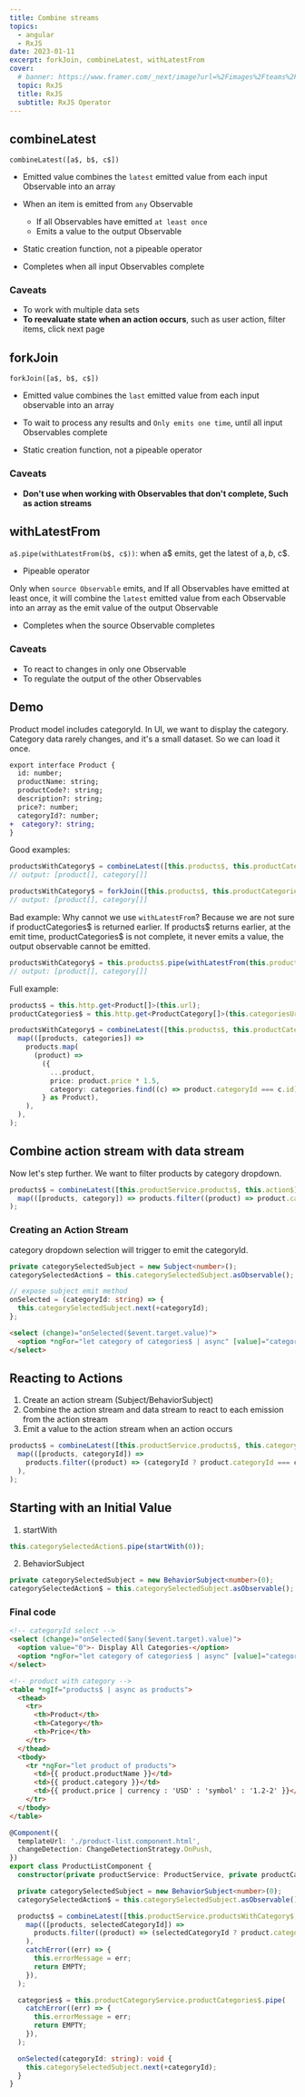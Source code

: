 ```yaml
---
title: Combine streams
topics:
  - angular
  - RxJS
date: 2023-01-11
excerpt: forkJoin, combineLatest, withLatestFrom
cover:
  # banner: https://www.framer.com/_next/image?url=%2Fimages%2Fteams%2FUI%402x.png&w=2820&q=96
  topic: RxJS
  title: RxJS
  subtitle: RxJS Operator
---
```


## combineLatest

`combineLatest([a$, b$, c$])`

- Emitted value combines the `latest` emitted value from each input Observable into an array

- When an item is emitted from `any` Observable

  - If all Observables have emitted `at least once`
  - Emits a value to the output Observable

- Static creation function, not a pipeable operator

- Completes when all input Observables complete

### Caveats

- To work with multiple data sets
- **To reevaluate state when an action occurs**, such as user action, filter items, click next page

## forkJoin

`forkJoin([a$, b$, c$])`

- Emitted value combines the `last` emitted value from each input observable into an array

- To wait to process any results and `Only emits one time`, until all input Observables complete

- Static creation function, not a pipeable operator

### Caveats

- **Don't use when working with Observables that don't complete, Such as action streams**

## withLatestFrom

`a$.pipe(withLatestFrom(b$, c$))`: when a$ emits, get the latest of a$, b$, c$.

- Pipeable operator

Only when `source Observable` emits, and If all Observables have emitted at least once, it will combine the `latest`
emitted value from each Observable into an array as the emit value of the output Observable

- Completes when the source Observable completes

### Caveats

- To react to changes in only one Observable
- To regulate the output of the other Observables

## Demo

Product model includes categoryId. In UI, we want to display the category. Category data rarely changes, and it's a
small dataset. So we can load it once.

```diff
export interface Product {
  id: number;
  productName: string;
  productCode?: string;
  description?: string;
  price?: number;
  categoryId?: number;
+  category?: string;
}
```

Good examples:

```ts
productsWithCategory$ = combineLatest([this.products$, this.productCategories$]);
// output: [product[], category[]]

productsWithCategory$ = forkJoin([this.products$, this.productCategories$]);
// output: [product[], category[]]
```

Bad example: Why cannot we use `withLatestFrom`? Because we are not sure if productCategories$ is returned earlier. If
products$ returns earlier, at the emit time, productCategories$ is not complete, it never emits a value, the output
observable cannot be emitted.

```ts
productsWithCategory$ = this.products$.pipe(withLatestFrom(this.productCategories$));
// output: [product[], category[]]
```

Full example:

```ts
products$ = this.http.get<Product[]>(this.url);
productCategories$ = this.http.get<ProductCategory[]>(this.categoriesUrl);

productsWithCategory$ = combineLatest([this.products$, this.productCategories$]).pipe(
  map(([products, categories]) =>
    products.map(
      (product) =>
        ({
          ...product,
          price: product.price * 1.5,
          category: categories.find((c) => product.categoryId === c.id).name,
        } as Product),
    ),
  ),
);
```

## Combine action stream with data stream

Now let's step further. We want to filter products by category dropdown.

```ts
products$ = combineLatest([this.productService.products$, this.action$]).pipe(
  map(([products, category]) => products.filter((product) => product.category === category)),
);
```

### Creating an Action Stream

category dropdown selection will trigger to emit the categoryId.

```ts
private categorySelectedSubject = new Subject<number>();
categorySelectedAction$ = this.categorySelectedSubject.asObservable();

// expose subject emit method
onSelected = (categoryId: string) => {
  this.categorySelectedSubject.next(+categoryId);
};
```

```html
<select (change)="onSelected($event.target.value)">
  <option *ngFor="let category of categories$ | async" [value]="category.id">{{ category.name }}</option>
</select>
```

## Reacting to Actions

1. Create an action stream (Subject/BehaviorSubject)
1. Combine the action stream and data stream to react to each emission from the action stream
1. Emit a value to the action stream when an action occurs

```ts
products$ = combineLatest([this.productService.products$, this.categorySelectedAction$]).pipe(
  map(([products, categoryId]) =>
    products.filter((product) => (categoryId ? product.categoryId === categoryId : true)),
  ),
);
```

## Starting with an Initial Value

1. startWith

```ts
this.categorySelectedAction$.pipe(startWith(0));
```

2. BehaviorSubject

```ts
private categorySelectedSubject = new BehaviorSubject<number>(0);
categorySelectedAction$ = this.categorySelectedSubject.asObservable();
```

### Final code

```html
<!-- categoryId select -->
<select (change)="onSelected($any($event.target).value)">
  <option value="0">- Display All Categories-</option>
  <option *ngFor="let category of categories$ | async" [value]="category.id">{{ category.name }}</option>
</select>

<!-- product with category -->
<table *ngIf="products$ | async as products">
  <thead>
    <tr>
      <th>Product</th>
      <th>Category</th>
      <th>Price</th>
    </tr>
  </thead>
  <tbody>
    <tr *ngFor="let product of products">
      <td>{{ product.productName }}</td>
      <td>{{ product.category }}</td>
      <td>{{ product.price | currency : 'USD' : 'symbol' : '1.2-2' }}</td>
    </tr>
  </tbody>
</table>
```

```ts
@Component({
  templateUrl: './product-list.component.html',
  changeDetection: ChangeDetectionStrategy.OnPush,
})
export class ProductListComponent {
  constructor(private productService: ProductService, private productCategoryService: ProductCategoryService) {}

  private categorySelectedSubject = new BehaviorSubject<number>(0);
  categorySelectedAction$ = this.categorySelectedSubject.asObservable();

  products$ = combineLatest([this.productService.productsWithCategory$, this.categorySelectedAction$]).pipe(
    map(([products, selectedCategoryId]) =>
      products.filter((product) => (selectedCategoryId ? product.categoryId === selectedCategoryId : true)),
    ),
    catchError((err) => {
      this.errorMessage = err;
      return EMPTY;
    }),
  );

  categories$ = this.productCategoryService.productCategories$.pipe(
    catchError((err) => {
      this.errorMessage = err;
      return EMPTY;
    }),
  );

  onSelected(categoryId: string): void {
    this.categorySelectedSubject.next(+categoryId);
  }
}
```

